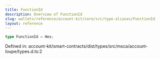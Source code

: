 ```yaml
---
title: FunctionId
description: Overview of FunctionId
slug: wallets/reference/account-kit/core/src/type-aliases/FunctionId
layout: reference
---
```


```ts
type FunctionId = Hex;
```

Defined in: account-kit/smart-contracts/dist/types/src/msca/account-loupe/types.d.ts:2
